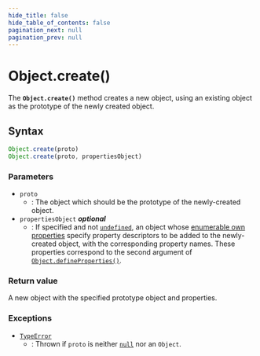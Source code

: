 ```yaml
---
hide_title: false
hide_table_of_contents: false
pagination_next: null
pagination_prev: null
---
```

# Object.create()

The **`Object.create()`** method creates a new object, using an existing object as the prototype of the newly created object.

## Syntax

```js
Object.create(proto)
Object.create(proto, propertiesObject)
```

### Parameters

- `proto`
  - : The object which should be the prototype of the newly-created object.
- `propertiesObject` _**optional**_
  - : If specified and not [`undefined`](../../globals/undefined.md), an object whose [enumerable own properties](https://developer.mozilla.org/docs/Web/JavaScript/Enumerability_and_ownership_of_properties) specify property descriptors to be added to the newly-created object, with the corresponding property names. These properties correspond to the second argument of [`Object.defineProperties()`](../../globals/Object/defineProperties.md).

### Return value

A new object with the specified prototype object and properties.

### Exceptions

- [`TypeError`](../../globals/TypeError/TypeError.md)
  - : Thrown if `proto` is neither [`null`](https://developer.mozilla.org/docs/Web/JavaScript/Reference/Operators/null) nor an `Object`.

